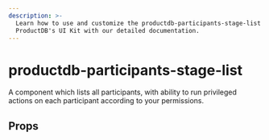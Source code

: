 ```yaml
---
description: >-
  Learn how to use and customize the productdb-participants-stage-list component in
  ProductDB's UI Kit with our detailed documentation.
---
```


# productdb-participants-stage-list

A component which lists all participants, with ability to
run privileged actions on each participant according to your permissions.

## Props

<PropsTable of="productdb-participants-stage-list" />

<head>
  <title>UI Kit productdb-participants-stage-list</title>
</head>
